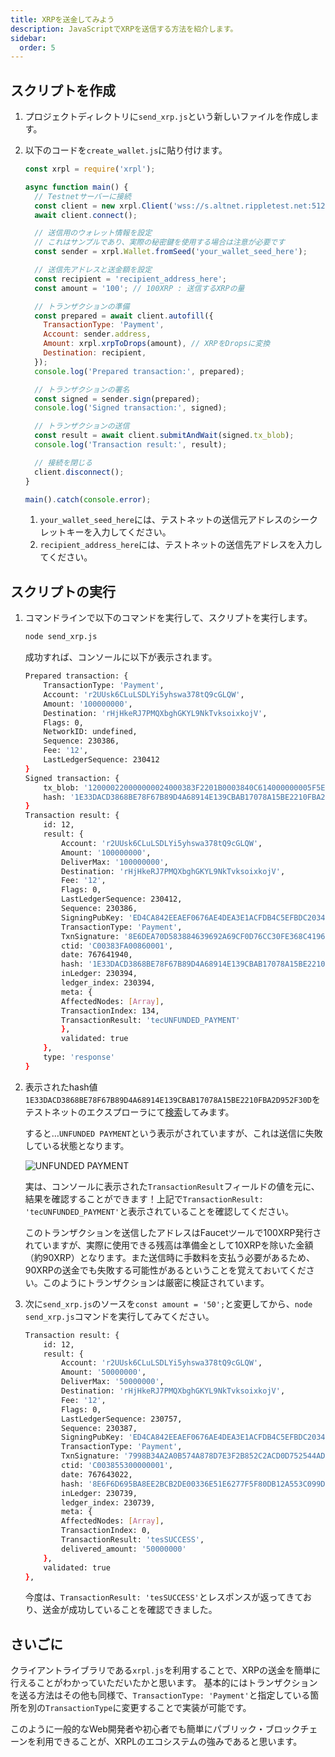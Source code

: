 ```yaml
---
title: XRPを送金してみよう
description: JavaScriptでXRPを送信する方法を紹介します。
sidebar:
  order: 5
---
```



## スクリプトを作成

<Steps>

1. プロジェクトディレクトリに`send_xrp.js`という新しいファイルを作成します。
2. 以下のコードを`create_wallet.js`に貼り付けます。

   ```javascript
   const xrpl = require('xrpl');

   async function main() {
     // Testnetサーバーに接続
     const client = new xrpl.Client('wss://s.altnet.rippletest.net:51233');
     await client.connect();

     // 送信用のウォレット情報を設定
     // これはサンプルであり、実際の秘密鍵を使用する場合は注意が必要です
     const sender = xrpl.Wallet.fromSeed('your_wallet_seed_here');

     // 送信先アドレスと送金額を設定
     const recipient = 'recipient_address_here';
     const amount = '100'; // 100XRP : 送信するXRPの量

     // トランザクションの準備
     const prepared = await client.autofill({
       TransactionType: 'Payment',
       Account: sender.address,
       Amount: xrpl.xrpToDrops(amount), // XRPをDropsに変換
       Destination: recipient,
     });
     console.log('Prepared transaction:', prepared);

     // トランザクションの署名
     const signed = sender.sign(prepared);
     console.log('Signed transaction:', signed);

     // トランザクションの送信
     const result = await client.submitAndWait(signed.tx_blob);
     console.log('Transaction result:', result);

     // 接続を閉じる
     client.disconnect();
   }

   main().catch(console.error);
   ```

   1. `your_wallet_seed_here`には、テストネットの送信元アドレスのシークレットキーを入力してください。
   2. `recipient_address_here`には、テストネットの送信先アドレスを入力してください。
</Steps>

## スクリプトの実行

1. コマンドラインで以下のコマンドを実行して、スクリプトを実行します。

    ```bash
    node send_xrp.js
    ```

    成功すれば、コンソールに以下が表示されます。

    ```bash
    Prepared transaction: {
        TransactionType: 'Payment',
        Account: 'r2UUsk6CLuLSDLYi5yhswa378tQ9cGLQW',
        Amount: '100000000',
        Destination: 'rHjHkeRJ7PMQXbghGKYL9NkTvksoixkojV',
        Flags: 0,
        NetworkID: undefined,
        Sequence: 230386,
        Fee: '12',
        LastLedgerSequence: 230412
    }
    Signed transaction: {
        tx_blob: '120000220000000024000383F2201B0003840C614000000005F5E10068400000000000000C7321ED4CA842EEAEF0676AE4DEA3E1ACFDB4C5EFBDC2034091627BF4BE1EE3683C948374408E6DEA70D583884639692A69CF0D76CC30FE368C41967B87FA5E717462F1F768DFE6205A285747963F52D7A61AAB77F09A967E9459C6770543ED1CF233EF8D0481140647116D6E951B75A250510595C2E2772F56584A8314B781779BC48D6A07B5685B1D2EBE7AE0F0B7B2EF',
        hash: '1E33DACD3868BE78F67B89D4A68914E139CBAB17078A15BE2210FBA2D952F30D'
    }
    Transaction result: {
        id: 12,
        result: {
            Account: 'r2UUsk6CLuLSDLYi5yhswa378tQ9cGLQW',
            Amount: '100000000',
            DeliverMax: '100000000',
            Destination: 'rHjHkeRJ7PMQXbghGKYL9NkTvksoixkojV',
            Fee: '12',
            Flags: 0,
            LastLedgerSequence: 230412,
            Sequence: 230386,
            SigningPubKey: 'ED4CA842EEAEF0676AE4DEA3E1ACFDB4C5EFBDC2034091627BF4BE1EE3683C9483',
            TransactionType: 'Payment',
            TxnSignature: '8E6DEA70D583884639692A69CF0D76CC30FE368C41967B87FA5E717462F1F768DFE6205A285747963F52D7A61AAB77F09A967E9459C6770543ED1CF233EF8D04',
            ctid: 'C00383FA00860001',
            date: 767641940,
            hash: '1E33DACD3868BE78F67B89D4A68914E139CBAB17078A15BE2210FBA2D952F30D',
            inLedger: 230394,
            ledger_index: 230394,
            meta: {
            AffectedNodes: [Array],
            TransactionIndex: 134,
            TransactionResult: 'tecUNFUNDED_PAYMENT'
            },
            validated: true
        },
        type: 'response'
    }
    ```

2. 表示されたhash値`1E33DACD3868BE78F67B89D4A68914E139CBAB17078A15BE2210FBA2D952F30D`をテストネットのエクスプローラにて[検索](https://test.bithomp.com/explorer/1E33DACD3868BE78F67B89D4A68914E139CBAB17078A15BE2210FBA2D952F30D)してみます。
    
    すると…`UNFUNDED PAYMENT`という表示がされていますが、これは送信に失敗している状態となります。

    ![UNFUNDED PAYMENT](../../../../assets/images/basics/img-unfunded-payment.webp)

    実は、コンソールに表示された`TransactionResult`フィールドの値を元に、結果を確認することができます！上記で`TransactionResult: 'tecUNFUNDED_PAYMENT'`と表示されていることを確認してください。

    このトランザクションを送信したアドレスはFaucetツールで100XRP発行されていますが、実際に使用できる残高は準備金として10XRPを除いた金額（約90XRP）となります。また送信時に手数料を支払う必要があるため、90XRPの送金でも失敗する可能性があるということを覚えておいてください。このようにトランザクションは厳密に検証されています。

3. 次に`send_xrp.js`のソースを`const amount = '50';`と変更してから、`node send_xrp.js`コマンドを実行してみてください。

    ```bash
    Transaction result: {
        id: 12,
        result: {
            Account: 'r2UUsk6CLuLSDLYi5yhswa378tQ9cGLQW',
            Amount: '50000000',
            DeliverMax: '50000000',
            Destination: 'rHjHkeRJ7PMQXbghGKYL9NkTvksoixkojV',
            Fee: '12',
            Flags: 0,
            LastLedgerSequence: 230757,
            Sequence: 230387,
            SigningPubKey: 'ED4CA842EEAEF0676AE4DEA3E1ACFDB4C5EFBDC2034091627BF4BE1EE3683C9483',
            TransactionType: 'Payment',
            TxnSignature: '7998B34A2A0B574A878D7E3F2B852C2ACD0D752544AD77670242F9B27524949F45AF64BEFAA0296566CEAFCD6404E65347C2E8CAFA010A691B38F2736769A90A',
            ctid: 'C003855300000001',
            date: 767643022,
            hash: '8E6F6D695BA8EE2BCB2DE00336E51E6277F5F80DB12A553C099DCBB5ECB5E9C4',
            inLedger: 230739,
            ledger_index: 230739,
            meta: {
            AffectedNodes: [Array],
            TransactionIndex: 0,
            TransactionResult: 'tesSUCCESS',
            delivered_amount: '50000000'
        },
        validated: true
    },
    ```

    今度は、`TransactionResult: 'tesSUCCESS'`とレスポンスが返ってきており、送金が成功していることを確認できました。

## さいごに

クライアントライブラリである`xrpl.js`を利用することで、XRPの送金を簡単に行えることがわかっていただいたかと思います。
基本的にはトランザクションを送る方法はその他も同様で、`TransactionType: 'Payment'`と指定している箇所を別の`TransactionType`に変更することで実装が可能です。

このように一般的なWeb開発者や初心者でも簡単にパブリック・ブロックチェーンを利用できることが、XRPLのエコシステムの強みであると思います。